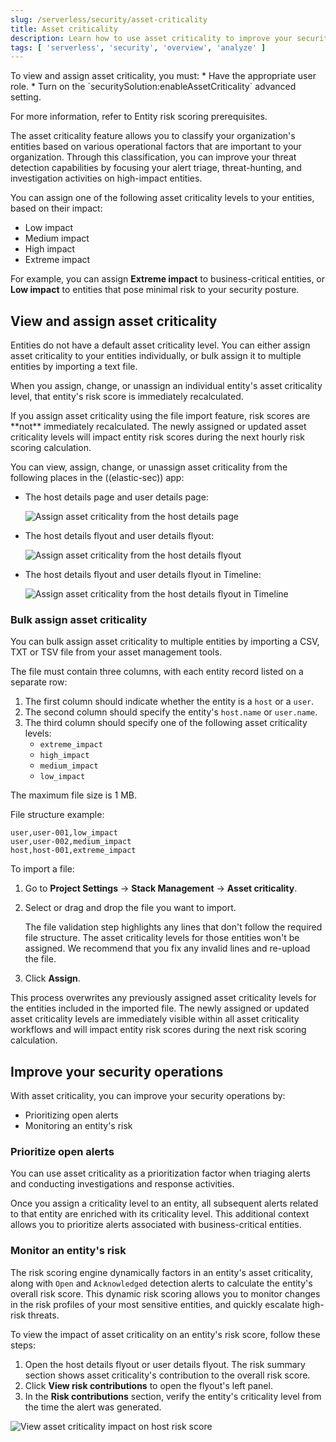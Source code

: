 ```yaml
---
slug: /serverless/security/asset-criticality
title: Asset criticality
description: Learn how to use asset criticality to improve your security operations.
tags: [ 'serverless', 'security', 'overview', 'analyze' ]
---
```


<DocCallOut title="Requirements">
To view and assign asset criticality, you must:
* Have the appropriate user role.
* Turn on the `securitySolution:enableAssetCriticality` <DocLink slug="/serverless/security/advanced-settings" section="enable-asset-criticality-workflows" >advanced setting</DocLink>.

For more information, refer to <DocLink slug="/serverless/security/ers-requirements">Entity risk scoring prerequisites</DocLink>.
</DocCallOut>

The asset criticality feature allows you to classify your organization's entities based on various operational factors that are important to your organization. Through this classification, you can improve your threat detection capabilities by focusing your alert triage, threat-hunting, and investigation activities on high-impact entities.

You can assign one of the following asset criticality levels to your entities, based on their impact:

* Low impact
* Medium impact
* High impact
* Extreme impact

For example, you can assign **Extreme impact** to business-critical entities, or **Low impact** to entities that pose minimal risk to your security posture.

## View and assign asset criticality

Entities do not have a default asset criticality level. You can either assign asset criticality to your entities individually, or <DocLink slug="/serverless/security/asset-criticality" section="bulk-assign-asset-criticality">bulk assign</DocLink> it to multiple entities by importing a text file.

When you assign, change, or unassign an individual entity's asset criticality level, that entity's risk score is immediately recalculated.

<DocCallOut title="Note">
If you assign asset criticality using the file import feature, risk scores are **not** immediately recalculated. The newly assigned or updated asset criticality levels will impact entity risk scores during the next hourly risk scoring calculation.
</DocCallOut>

You can view, assign, change, or unassign asset criticality from the following places in the ((elastic-sec)) app:

* The <DocLink slug="/serverless/security/hosts-overview" section="host-details-page">host details page</DocLink> and <DocLink slug="/serverless/security/users-page" section="user-details-page">user details page</DocLink>:

  ![Assign asset criticality from the host details page](../images/asset-criticality/-assign-asset-criticality-host-details.png) 

* The <DocLink slug="/serverless/security/hosts-overview" section="host-details-flyout">host details flyout</DocLink> and <DocLink slug="/serverless/security/users-page" section="user-details-flyout">user details flyout</DocLink>:

  ![Assign asset criticality from the host details flyout](../images/asset-criticality/-assign-asset-criticality-host-flyout.png)

* The host details flyout and user details flyout in <DocLink slug="/serverless/security/timelines-ui">Timeline</DocLink>:

  ![Assign asset criticality from the host details flyout in Timeline](../images/asset-criticality/-assign-asset-criticality-timeline.png)

### Bulk assign asset criticality

You can bulk assign asset criticality to multiple entities by importing a CSV, TXT or TSV file from your asset management tools.

The file must contain three columns, with each entity record listed on a separate row:

1. The first column should indicate whether the entity is a `host` or a `user`.
1. The second column should specify the entity's `host.name` or `user.name`.
1. The third column should specify one of the following asset criticality levels:
    * `extreme_impact`
    * `high_impact`
    * `medium_impact`
    * `low_impact`

The maximum file size is 1 MB.

File structure example:

```
user,user-001,low_impact
user,user-002,medium_impact
host,host-001,extreme_impact
````

To import a file:
1. Go to **Project Settings** → **Stack Management** → **Asset criticality**.
1. Select or drag and drop the file you want to import.

    <DocCallOut title="Note">
    The file validation step highlights any lines that don't follow the required file structure. The asset criticality levels for those entities won't be assigned. We recommend that you fix any invalid lines and re-upload the file.
    </DocCallOut>

1. Click **Assign**. 

This process overwrites any previously assigned asset criticality levels for the entities included in the imported file. The newly assigned or updated asset criticality levels are immediately visible within all asset criticality workflows and will impact entity risk scores during the next risk scoring calculation.

## Improve your security operations

With asset criticality, you can improve your security operations by:

* <DocLink slug="/serverless/security/asset-criticality" section="prioritize-open-alerts">Prioritizing open alerts</DocLink>
* <DocLink slug="/serverless/security/asset-criticality" section="monitor-an-entitys-risk">Monitoring an entity's risk</DocLink>

### Prioritize open alerts

You can use asset criticality as a prioritization factor when triaging alerts and conducting investigations and response activities.

Once you assign a criticality level to an entity, all subsequent alerts related to that entity are enriched with its criticality level. This additional context allows you to  <DocLink slug="/serverless/security/analyze-risk-score-data" section="triage-alerts-associated-with-high-risk-or-business-critical-entities">prioritize alerts associated with business-critical entities</DocLink>.

### Monitor an entity's risk

The risk scoring engine dynamically factors in an entity's asset criticality, along with `Open` and `Acknowledged` detection alerts to <DocLink slug="/serverless/security/entity-risk-scoring" section="how-is-risk-score-calculated">calculate the entity's overall risk score</DocLink>. This dynamic risk scoring allows you to monitor changes in the risk profiles of your most sensitive entities, and quickly escalate high-risk threats. 

To view the impact of asset criticality on an entity's risk score, follow these steps:

1. Open the <DocLink slug="/serverless/security/hosts-overview" section="host-details-flyout">host details flyout</DocLink> or <DocLink slug="/serverless/security/users-page" section="user-details-flyout">user details flyout</DocLink>. The risk summary section shows asset criticality's contribution to the overall risk score.
1. Click **View risk contributions** to open the flyout's left panel.
1. In the **Risk contributions** section, verify the entity's criticality level from the time the alert was generated.

![View asset criticality impact on host risk score](../images/asset-criticality/-asset-criticality-impact.png)

